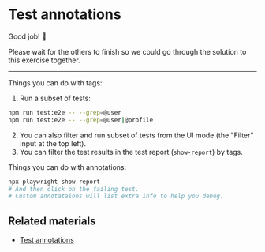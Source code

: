 # Test annotations

Good job! 👏

Please wait for the others to finish so we could go through the solution to this exercise together.

---

Things you can do with tags:

1. Run a subset of tests:

```sh
npm run test:e2e -- --grep=@user
npm run test:e2e -- --grep=@user|@profile
```

2. You can also filter and run subset of tests from the UI mode (the "Filter" input at the top left).
3. You can filter the test results in the test report (`show-report`) by tags.

Things you can do with annotations:

```sh
npx playwright show-report
# And then click on the failing test.
# Custom annotataions will list extra info to help you debug.
```

## Related materials

- [Test annotations](https://playwright.dev/docs/test-annotations)
